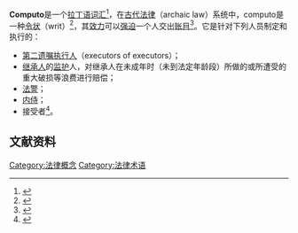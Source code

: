 {{Expert needed|time=2020-07-24T19:46:04+00:00}}
'''Computo'''是一个[[拉丁语|拉丁语]][[词汇|词汇]]<ref name="Johnson1822">{{cite book|author=Samuel Johnson|title=A dictionary of the English language. Abstracted from the folio ed., by the author. To which is prefixed, A grammar of the English language. [Another]|url=https://books.google.com/books?id=xJEUAAAAQAAJ&pg=RA6-PA7|year=1822|pages=6–}}</ref>，在[[古代|古代]][[法律|法律]]（archaic law）系统中，computo是一种[[令状|令状]]（writ）<ref name="English2000">{{cite book|author=Arthur English|title=A Dictionary of Words and Phrases Used in Ancient and Modern Law|url=https://books.google.com/books?id=KVWH3SS7GBkC&pg=PA116|year=2000|publisher=Beard Books|isbn=978-1-58798-066-4|pages=116–|access-date=2020-07-24|archive-date=2020-07-28|archive-url=https://web.archive.org/web/20200728144935/https://books.google.com/books?id=KVWH3SS7GBkC&pg=PA116|dead-url=no}}</ref>，其[[效力|效力]]可以[[强迫|强迫]]一个人交出[[账目|账目]]<ref name="Ogilvie1863">{{cite book|author=John Ogilvie|title=The Imperial Dictionary: English, Technological, and Scientific|url=https://books.google.com/books?id=O5hGAQAAMAAJ&pg=PA395|year=1863|publisher=Blackie and Son|pages=395–|access-date=2020-07-24|archive-date=2020-08-12|archive-url=https://web.archive.org/web/20200812051925/https://books.google.com/books?id=O5hGAQAAMAAJ&pg=PA395|dead-url=no}}</ref>。它是针对下列人员制定和执行的：
*[[第二遗嘱执行人|第二遗嘱执行人]]（executors of executors）；
*[[继承人|继承人]]的[[监护|监护]]人，对继承人在未成年时（未到法定年龄段）所做的或所遭受的重大破损等浪费进行赔偿；
*[[法警|法警]]；
*[[内侍|内侍]]；
*接受者<ref name="Roberts1847">{{cite book|author=Samuel Roberts|title=Digest of Select British Statutes, Comprising Those Which, According to the Report of the Judges of the Supreme Court Made to the Legislature, Appear to be in Force in Pennsylvania: With Some Others. With Notes and Illustrations|url=https://books.google.com/books?id=A7QwAQAAMAAJ&pg=PA9|year=1847|publisher=J. Kay, jun. & brother|pages=9–}}</ref>。

== 文献资料 ==
{{Reflist}}
[[Category:法律概念|Category:法律概念]]
[[Category:法律术语|Category:法律术语]]

{{law-stub}}